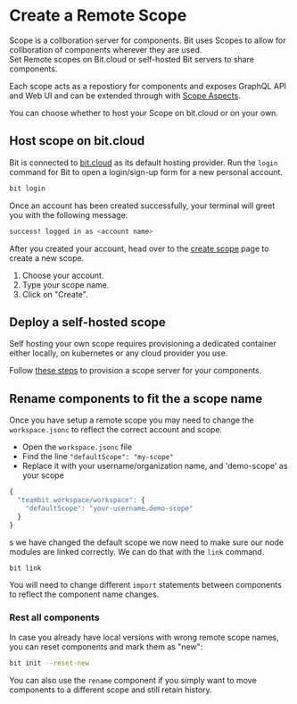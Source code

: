 # Create a Remote Scope

Scope is a collboration server for components. Bit uses Scopes to allow for collboration of components wherever they are used.  
Set Remote scopes on Bit.cloud or self-hosted Bit servers to share components.

Each scope acts as a repostiory for components and exposes GraphQL API and Web UI and can be extended through with [Scope Aspects](/).

You can choose whether to host your Scope on bit.cloud or on your own.

## Host scope on bit.cloud

Bit is connected to [bit.cloud](https://bit.cloud) as its default hosting provider. Run the `login` command for Bit to open a login/sign-up form for a new personal account.

```bash
bit login
```

Once an account has been created successfully, your terminal will greet you with the following message:

```bash
success! logged in as <account name>
```

After you created your account, head over to the [create scope](https://bit.cloud/~create-scope) page to create a new scope.

1. Choose your account.
1. Type your scope name.
1. Click on "Create".

## Deploy a self-hosted scope

Self hosting your own scope requires provisioning a dedicated container either locally, on kubernetes or any cloud provider you use.

Follow [these steps](/docs/scope/running-a-scope-server) to provision a scope server for your components.

## Rename components to fit the a scope name

Once you have setup a remote scope you may need to change the `workspace.jsonc` to reflect the correct account and scope.

- Open the `workspace.jsonc` file
- Find the line `"defaultScope": "my-scope"`
- Replace it with your username/organization name, and 'demo-scope' as your scope

```js
{
  "teambit.workspace/workspace": {
    "defaultScope": "your-username.demo-scope"
  }
}
```

s we have changed the default scope we now need to make sure our node modules are linked correctly. We can do that with the `link` command.

```bash
bit link
```

You will need to change different `import` statements between components to reflect the component name changes.

### Rest all components

In case you already have local versions with wrong remote scope names, you can reset components and mark them as "new":

```bash
bit init --reset-new
```

You can also use the `rename` component if you simply want to move components to a different scope and still retain history.
